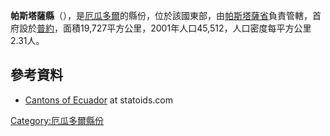 {{Coord|1|4|0|S|78|0|4|W|display=title}}

'''帕斯塔薩縣'''（{{lang-es|Cantón Pastaza}}），是[[厄瓜多爾|厄瓜多爾]]的縣份，位於該國東部，由[[帕斯塔薩省|帕斯塔薩省]]負責管轄，首府設於[[普約|普約]]，面積19,727平方公里，2001年人口45,512，人口密度每平方公里2.31人。

==參考資料==
*[http://www.statoids.com/yec.html Cantons of Ecuador] {{Wayback|url=http://www.statoids.com/yec.html |date=20110628180130 }} at statoids.com

{{厄瓜多爾縣份}}

[[Category:厄瓜多爾縣份|Category:厄瓜多爾縣份]]


{{Ecuador-geo-stub}}